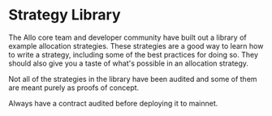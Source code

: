 
# Strategy Library

The Allo core team and developer community have built out a library of example
allocation strategies. These strategies are a good way to learn how to write
a strategy, including some of the best practices for doing so. They should also
give you a taste of what's possible in an allocation strategy.

<Callout type="error" emoji="🚩">
  Not all of the strategies in the library have been audited and some of them
  are meant purely as proofs of concept.

  Always have a contract audited before deploying it to mainnet.
</Callout>

<Cards>
  <Card title="Strategy Library" href="https://github.com/allo-protocol/allo-v2/tree/main/contracts/strategies" />
</Cards>
